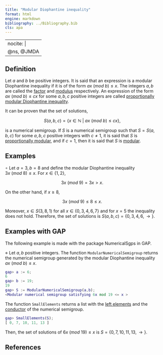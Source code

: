 ```yaml
---
title: "Modular Diophantine inequality"
format: html
engine: markdown
bibliography: ../Bibliography.bib
cls: apa
---
```


---
nocite: |
  @ns, @JMDA
---

<!-- Definición de Num. Sem. -->

## Definition

Let $a$ and $b$ be positive integers. It is said that an expression is a modular Diophantine inequality if it is of the form $ax ~ (mod ~ b) \le x$. The integers $a,b$ are called the [factor](Factor-prop-mod-Diophantine-ineq.qmd) and [modulus](Modulus-prop-mod-Diophantine-ineq.qmd) respectively. An expression of the form $ax ~ (mod ~ b) \le cx$ for some $a,b,c$ positive integers are called [proportionally modular Diophantine inequality](Prop-mod-Diophantine-ineq.qmd).

It can be proven that the set of solutions,

$$
S(a,b,c) = \{ x \in \mathbb{N} ~ | ~ ax ~ (mod ~ b) \le cx\},
$$

is a numerical semigroup. If $S$ is a numerical semigroup such that $S = S(a,b,c)$ for some $a,b,c$ positive integers with $c \ne 1$, it is said that $S$ is [proportionally modular](../Families-NS/NS-prop-modular.qmd), and if $c = 1$, then it is said that $S$ is [modular](../Families-NS/NS-modular.qmd).

## Examples

$\circ$ Let $a = 3, b = 8$ and define the modular Diophantine inequality $3x ~ (mod ~ 8) \le x$. For $x \in \{1, 2\}$,

$$
3x ~ (mod ~ 9) = 3x > x.
$$

On the other hand, if $x \ge 8$,

$$
3x ~ (mod ~ 9) \le 8 \le x.
$$

Moreover, $x \in S(3,8,1)$ for all $x \in \{0, 3, 4, 6, 7\}$ and for $x = 5$ the inequality does not hold. Therefore, the set of solutions is $S(a,b,c) = \{0, 3, 4, 6, \rightarrow\}$.

## Examples with GAP

The following example is made with the package NumericalSgps in GAP.

$\diamond$ Let $a, b$ positive integers. The function `ModularNumericalSemigroup` returns the numerical semigroup generated by the modular Diophantine inequality $ax ~ (mod ~ b) \le x$.

``` gap
gap> a := 6;
6
gap> b := 19;
19
gap> S := ModularNumericalSemigroup(a,b);
<Modular numerical semigroup satisfying 6x mod 19 <= x >
```

The function `SmallElements` returns a list with the [left elements](../Basic-concepts/Left-elements.qmd) and the [conductor](../Basic-concepts/Conductor.qmd) of the numerical semigroup.

``` gap
gap> SmallElements(S);
[ 0, 7, 10, 11, 13 ]
```

Then, the set of solutions of $6x ~ (mod ~ 19) \le x$ is $S = \{0, 7, 10, 11, 13, \rightarrow \}$.

## References

::: {#refs}

:::
